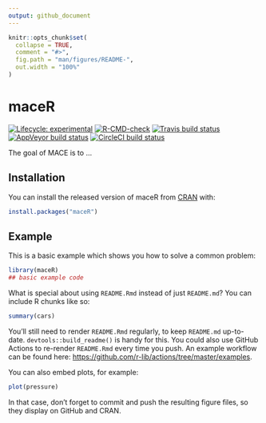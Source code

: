 ```yaml
---
output: github_document
---
```


<!-- README.md is generated from README.Rmd. Please edit that file -->

```r
knitr::opts_chunk$set(
  collapse = TRUE,
  comment = "#>",
  fig.path = "man/figures/README-",
  out.width = "100%"
)
```

# maceR

<!-- badges: start -->
[![Lifecycle: experimental](https://img.shields.io/badge/lifecycle-experimental-orange.svg)](https://lifecycle.r-lib.org/articles/stages.html#experimental)
[![R-CMD-check](https://github.com/cabaJr/MACE_golem/workflows/R-CMD-check/badge.svg)](https://github.com/cabaJr/MACE_golem/actions)
[![Travis build status](https://travis-ci.com/cabaJr/MACE_golem.svg?branch=master)](https://travis-ci.com/cabaJr/MACE_golem)
[![AppVeyor build status](https://ci.appveyor.com/api/projects/status/github/cabaJr/MACE_golem?branch=master&svg=true)](https://ci.appveyor.com/project/cabaJr/MACE_golem)
[![CircleCI build status](https://circleci.com/gh/cabaJr/MACE_golem.svg?style=svg)](https://circleci.com/gh/cabaJr/MACE_golem)
<!-- badges: end -->

The goal of MACE is to ...

## Installation

You can install the released version of maceR from [CRAN](https://CRAN.R-project.org) with:

``` r
install.packages("maceR")
```

## Example

This is a basic example which shows you how to solve a common problem:

```r
library(maceR)
## basic example code
```

What is special about using `README.Rmd` instead of just `README.md`? You can include R chunks like so:

```r
summary(cars)
```

You'll still need to render `README.Rmd` regularly, to keep `README.md` up-to-date. `devtools::build_readme()` is handy for this. You could also use GitHub Actions to re-render `README.Rmd` every time you push. An example workflow can be found here: <https://github.com/r-lib/actions/tree/master/examples>.

You can also embed plots, for example:

```r
plot(pressure)
```

In that case, don't forget to commit and push the resulting figure files, so they display on GitHub and CRAN.

